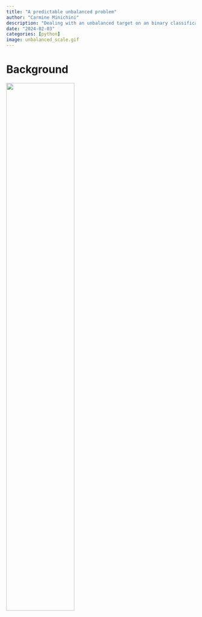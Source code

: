 ```yaml
---
title: "A predictable unbalanced problem"
author: "Carmine Minichini"
description: "Dealing with an unbalanced target on an binary classification task"
date: "2024-02-03"
categories: [python]
image: unbalanced_scale.gif
---
```


# Background

![](/imgs/wip.gif){fig-align="center" width=60% font-size=1px}


<!-- # EDA

# Dealing with unbalanced target

# Model evaluation

### Metrics

For clarity sake we're gonna rename:

- $True \ negatives \ = tn$
- $True \ positives \ = tp$
- $False \ positives \ = fp$
- $False \ negatives \ = fn$
 
#### Accuracy
$$
accuracy \ = \frac{tn + tp}{tn + tp + fp + fn}
$$

The accuracy

#### Type I error
$$
Type \ I \ error \ = \frac{fp}{fp + tn}
$$

When the model predict "1" on a ground truth of "0" this is identified as Type I error.
In our example predicting an "attrition" when the ground truth is "no attrition".  -->